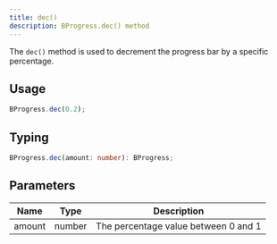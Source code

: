 ```yaml
---
title: dec()
description: BProgress.dec() method
---
```


The `dec()` method is used to decrement the progress bar by a specific percentage.

## Usage

```js
BProgress.dec(0.2);
```

## Typing

```ts
BProgress.dec(amount: number): BProgress;
```

## Parameters

| Name   | Type   | Description          |
|--------|--------|----------------------|
| amount | number | The percentage value between 0 and 1 |
